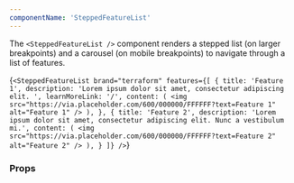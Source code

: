 ```yaml
---
componentName: 'SteppedFeatureList'
---
```


The `<SteppedFeatureList />` component renders a stepped list (on larger breakpoints) and a carousel (on mobile breakpoints) to navigate through
a list of features.

<LiveComponent>{`<SteppedFeatureList
   brand="terraform"
   features={[
    {
      title: 'Feature 1',
      description:
        'Lorem ipsum dolor sit amet, consectetur adipiscing elit. ',
      learnMoreLink: '/',
      content: (
         <img
          src="https://via.placeholder.com/600/000000/FFFFFF?text=Feature 1"
          alt="Feature 1"
        />
      ),
    },
    {
      title: 'Feature 2',
      description:
        'Lorem ipsum dolor sit amet, consectetur adipiscing elit. Nunc a vestibulum mi.',
      content: (
        <img
          src="https://via.placeholder.com/600/000000/FFFFFF?text=Feature 2"
          alt="Feature 2"
        />
      ),
    }
  ]}
/>`}</LiveComponent>

<UsageDetails packageName="@hashicorp/react-stepped-feature-list" />

### Props

<PropsTable props={componentProps} />
